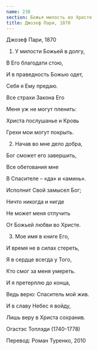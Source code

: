 ```yaml
---
name: 238
section: Божья милость во Христе
title: Джозеф Пари, 1870
---
```

Джозеф Пари, 1870


1. У милости Божьей в долгу,

В Его благодати стою,

И в праведность Божью одет,

Себя я Ему предаю.

Все страхи Закона Его

Меня уж не могут пленить:

Христа послушанье и Кровь

Грехи мои могут покрыть.


2. Начав во мне дело добра,

Бог сможет его завершить,

Все обетования мне

В Спасителе – «да» и «аминь».

Исполнит Свой замысел Бог;

Ничто никогда и нигде

Не может меня отлучить

От Божьей любви во Христе.


3. Мое имя в книге Его,

И время не в силах стереть,

Я в сердце всегда у Того,

Кто смог за меня умереть.

И я претерплю до конца,

Ведь верю: Спаситель мой жив.

И в славу Небес я войду,

Лишь веру в Христа сохранив.


Огастэс Топлэди (1740-1778)

Перевод: Роман Туренко, 2010